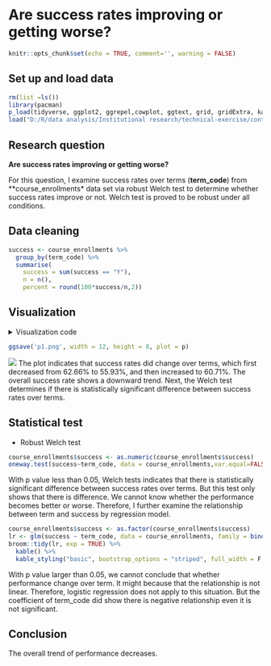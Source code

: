 
# Are success rates improving or getting worse?

```r
knitr::opts_chunk$set(echo = TRUE, comment='', warning = FALSE)
```


## Set up and load data

```r
rm(list =ls())
library(pacman)
p_load(tidyverse, ggplot2, ggrepel,cowplot, ggtext, grid, gridExtra, kableExtra)
load("D:/R/data analysis/Institutional research/technical-exercise/content/docs/questions/data_230214_1659.Rdata")
```

## Research question
**Are success rates improving or getting worse?**

For this question, I examine success rates over terms (**term_code**) from **course_enrollments* data set via robust Welch test to determine whether success rates improve or not. 
Welch test is proved to be robust under all conditions.

## Data cleaning
```r
success <- course_enrollments %>%
  group_by(term_code) %>%
  summarise(
    success = sum(success == "Y"),
    n = n(),
    percent = round(100*success/n,2))
```


## Visualization
<details><summary>Visualization code</summary>
```r
course_enrollments %>%
  group_by(term_code) %>%
  count(success) %>%
  mutate(
    percent = round(100*n/sum(n),2)
    ) %>%
  filter(success == "Y") %>%
  ungroup() %>%
  ggplot(
    aes(x= term_code, y = percent)
    ) +

  geom_line(size = 1, color = "black") +
  geom_point(
    aes(fill = term_code), shape = 21, size = 4.5, show.legend = F) +
  expand_limits(y = 0) +
  geom_text_repel(
    aes(label = precent), 
    size = 6, point.padding = .2) +
  scale_x_continuous(breaks = seq(1,6, by = 1)) +
  scale_y_continuous(
    limits = c(50,70),
    breaks = seq(50,70, by= 5),
    labels = c(0,seq(55, 70, by =5)),
    expand = c(0,0,0.05,0)
  ) +
  labs(
    x = "Term",
    y = "Success rate(%)\n",
    title = "Change in success rate over time"
  ) +
  scale_fill_viridis_c() +
  scale_alpha_discrete('Success rate') +
  theme_classic() +
  theme(
        legend.position = "none",
        axis.title.y = element_text(face = "bold", vjust = 0.9, size = 18),
        axis.title.x = element_text(face = "bold", vjust = 0.9, size = 18),
        axis.text = element_text(colour = "black", size = 16),
        plot.title = element_text(face = "bold", size = 28)
  ) 

gt <- ggplotGrob(p)
is_yaxis <- which(gt$layout$name == "axis-l")
yaxis <- gt$grobs[[is_yaxis]]
# You should grab the polyline child
yline <- yaxis$children[[1]]
yline$x <- unit(rep(1, 4), "npc")
yline$y <- unit(c(0, 0.1, 1, 0.15), "npc")
yline$id <- c(1, 1, 2, 2)
yline$arrow <- arrow(angle = 90)
yaxis$children[[1]] <- yline
gt$grobs[[is_yaxis]] <- yaxis
# grid plotting syntax
p <- grid.arrange(gt)      
```
</details>


```r
ggsave('p1.png', width = 12, height = 8, plot = p)
```


![](/images/p1.png)
The plot indicates that success rates did change over terms, which first decreased from 62.66% to 55.93%, and then increased to 60.71%. The overall success rate shows a downward trend. Next, the Welch test determines if there is statistically significant difference between success rates over terms.


## Statistical test
+ Robust Welch test
```r
course_enrollments$success <- as.numeric(course_enrollments$success)
oneway.test(success~term_code, data = course_enrollments,var.equal=FALSE)
```
With p value less than 0.05, Welch tests indicates that there is statistically significant difference between success rates over terms. But this test only shows that there is difference. We cannot know whether the performance becomes better or worse. Therefore, I further examine the relationship between term and success by regression model.

```r
course_enrollments$success <- as.factor(course_enrollments$success)
lr <- glm(success ~ term_code, data = course_enrollments, family = binomial(link = "logit"))
broom::tidy(lr, exp = TRUE) %>%
  kable() %>% 
  kable_styling("basic", bootstrap_options = "striped", full_width = F, position = "left")
```

With p value larger than 0.05, we cannot conclude that whether performance change over term. It might because that the relationship is not linear. Therefore, logistic regression does not apply to this situation. But the coefficient of term_code did show there is negative relationship even it is not significant. 


## Conclusion
The overall trend of performance decreases. 

